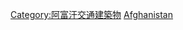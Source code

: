 {{Commons category|Tunnels in Afghanistan}}
[[Category:阿富汗交通建築物|Category:阿富汗交通建築物]]
[[Category:亞洲各國隧道|Afghanistan]]